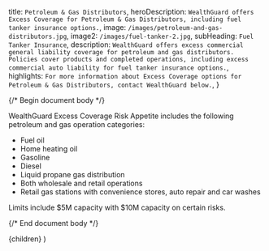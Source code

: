 
  title: `Petroleum & Gas Distributors`,
  heroDescription: `WealthGuard offers Excess Coverage for Petroleum & Gas Distributors, including fuel tanker insurance options.`,
  image: `/images/petroleum-and-gas-distributors.jpg`,
  image2: `/images/fuel-tanker-2.jpg`,
  subHeading: `Fuel Tanker Insurance`,
  description: `WealthGuard offers excess commercial general liability coverage for petroleum and gas distributors. Policies cover products and completed operations, including excess commercial auto liability for fuel tanker insurance options.`,
  highlights: `For more information about Excess Coverage options for Petroleum & Gas Distributors, contact WealthGuard below.`,
}

{/* Begin document body */}

WealthGuard Excess Coverage Risk Appetite includes the following petroleum and gas operation categories:

- Fuel oil
- Home heating oil
- Gasoline
- Diesel
- Liquid propane gas distribution
- Both wholesale and retail operations
- Retail gas stations with convenience stores, auto repair and car washes

Limits include $5M capacity with $10M capacity on certain risks.

{/* End document body */}

  <SolutionTemplate meta={meta}>{children}</SolutionTemplate>
)

